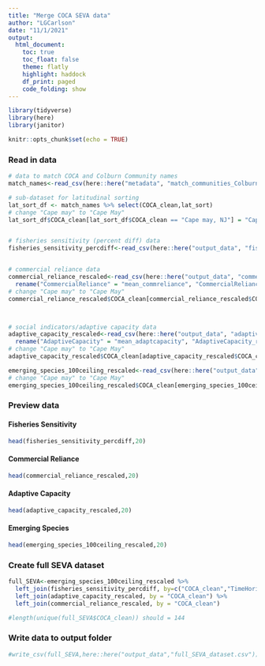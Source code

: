 ```yaml
---
title: "Merge COCA SEVA data"
author: "LGCarlson"
date: "11/1/2021"
output: 
  html_document:
    toc: true
    toc_float: false
    theme: flatly
    highlight: haddock
    df_print: paged
    code_folding: show
---
```


```r

library(tidyverse)
library(here)
library(janitor)

knitr::opts_chunk$set(echo = TRUE)
```


### Read in data

```r
# data to match COCA and Colburn Community names
match_names<-read_csv(here::here("metadata", "match_communities_Colburn_to_COCA.csv"))

# sub-dataset for latitudinal sorting
lat_sort_df <- match_names %>% select(COCA_clean,lat_sort)
# change "Cape may" to "Cape May"
lat_sort_df$COCA_clean[lat_sort_df$COCA_clean == "Cape may, NJ"] = "Cape May, NJ"


# fisheries sensitivity (percent diff) data
fisheries_sensitivity_percdiff<-read_csv(here::here("output_data", "fisheries_sensitivity_percdiff.csv")) %>% select(-COCACommunity)


# commercial reliance data
commercial_reliance_rescaled<-read_csv(here::here("output_data", "commercial_reliance_rescaled.csv"))  %>%
  rename("CommercialReliance" = "mean_commreliance", "CommercialReliance_rescaled" = "rescaled_commreliance")
# change "Cape may" to "Cape May"
commercial_reliance_rescaled$COCA_clean[commercial_reliance_rescaled$COCA_clean == "Cape may, NJ"] = "Cape May, NJ"



# social indicators/adaptive capacity data
adaptive_capacity_rescaled<-read_csv(here::here("output_data", "adaptive_capacity_rescaled.csv")) %>% 
  rename("AdaptiveCapacity" = "mean_adaptcapacity", "AdaptiveCapacity_rescaled" = "rescaled_adaptcapacity")
# change "Cape may" to "Cape May"
adaptive_capacity_rescaled$COCA_clean[adaptive_capacity_rescaled$COCA_clean == "Cape may, NJ"] = "Cape May, NJ"

emerging_species_100ceiling_rescaled<-read_csv(here::here("output_data", "emerging_species_100ceiling_rescaled.csv")) %>% select(-COCACommunity)
# change "Cape may" to "Cape May"
emerging_species_100ceiling_rescaled$COCA_clean[emerging_species_100ceiling_rescaled$COCA_clean == "Cape may, NJ"] = "Cape May, NJ"
```


### Preview data  {.tabset}

#### Fisheries Sensitivity

```r
head(fisheries_sensitivity_percdiff,20)
```

#### Commercial Reliance
```r
head(commercial_reliance_rescaled,20)
```

#### Adaptive Capacity
```r
head(adaptive_capacity_rescaled,20)
```

#### Emerging Species
```r
head(emerging_species_100ceiling_rescaled,20)
```




### Create full SEVA dataset

```r
full_SEVA<-emerging_species_100ceiling_rescaled %>% 
  left_join(fisheries_sensitivity_percdiff, by=c("COCA_clean","TimeHorizon","ClimateScenario")) %>% 
  left_join(adaptive_capacity_rescaled, by = "COCA_clean") %>% 
  left_join(commercial_reliance_rescaled, by = "COCA_clean") 

#length(unique(full_SEVA$COCA_clean)) should = 144
```


### Write data to output folder

```r
#write_csv(full_SEVA,here::here("output_data","full_SEVA_dataset.csv"))
```


